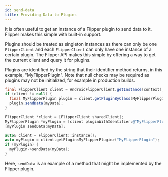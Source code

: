 ```yaml
---
id: send-data
title: Providing Data to Plugins
---
```


It is often useful to get an instance of a Flipper plugin to send data to it. Flipper makes this simple with built-in support.

Plugins should be treated as singleton instances as there can only be one `FlipperClient` and each `FlipperClient` can only have one instance of a certain plugin. The Flipper API makes this simple by offering a way to get the current client and query it for plugins.

Plugins are identified by the string that their identifier method returns, in this example, "MyFlipperPlugin". Note that null checks may be required as plugins may not be initialized, for example in production builds.


<!--DOCUSAURUS_CODE_TABS-->
<!--Android-->
```java
final FlipperClient client = AndroidFlipperClient.getInstance(context);
if (client != null) {
  final MyFlipperPlugin plugin = client.getPluginByClass(MyFlipperPlugin.class);
  plugin.sendData(myData);
}
```
<!--iOS-->
```objective-c
FlipperClient *client = [FlipperClient sharedClient];
MyFlipperPlugin *myPlugin = [client pluginWithIdentifier:@"MyFlipperPlugin"];
[myPlugin sendData:myData];
```
<!--C++-->
```cpp
auto& client = FlipperClient::instance();
auto myPlugin = client.getPlugin<MyFlipperPlugin>("MyFlipperPlugin");
if (myPlugin) {
  myPlugin->sendData(myData);
}
```
<!--END_DOCUSAURUS_CODE_TABS-->


Here, `sendData` is an example of a method that might be implemented by the Flipper plugin.
